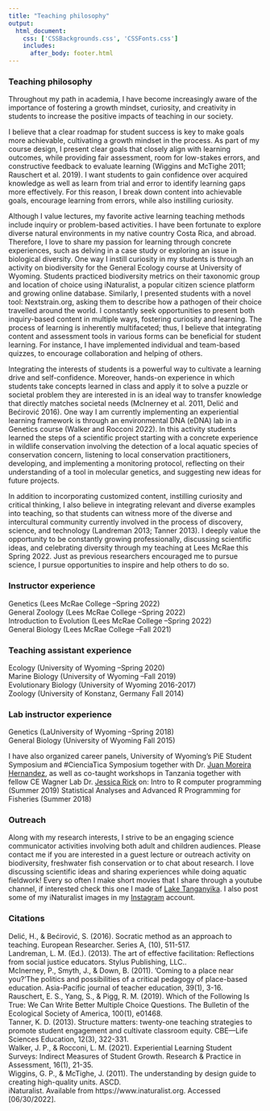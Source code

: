 ```yaml
--- 
title: "Teaching philosophy"
output: 
  html_document:
    css: ['CSSBackgrounds.css', 'CSSFonts.css']
    includes:
      after_body: footer.html
---
```


<!-- This hides the title "Research" from this page, since I wanted to have a display title that is different from the page title.  -->

<style type="text/css">

.author,.title{
    display: none;
}

</style>

<!-- This adds the floating image of my study organisms to the right of the text.  -->



### Teaching philosophy  
Throughout my path in academia, I have become increasingly aware of the importance of fostering a growth mindset, curiosity, and creativity in students to increase the positive impacts of teaching in our society.  

I believe that a clear roadmap for student success is key to make goals more achievable, cultivating a growth mindset in the process. As part of my course design, I present clear goals that closely align with learning outcomes, while providing fair assessment, room for low-stakes errors, and constructive feedback to evaluate learning (Wiggins and McTighe 2011; Rauschert et al. 2019). I want students to gain confidence over acquired knowledge as well as learn from trial and error to identify learning gaps more effectively. For this reason, I break down content into achievable goals, encourage learning from errors, while also instilling curiosity.  

Although I value lectures, my favorite active learning teaching methods include inquiry or problem-based activities. I have been fortunate to explore diverse natural environments in my native country Costa Rica, and abroad. Therefore, I love to share my passion for learning through concrete experiences, such as delving in a case study or exploring an issue in biological diversity. One way I instill curiosity in my students is through an activity on biodiversity for the General Ecology course at University of Wyoming. Students practiced biodiversity metrics on their taxonomic group and location of choice using iNaturalist, a popular citizen science platform and growing online database. Similarly, I presented students with a novel tool: Nextstrain.org, asking them to describe how a pathogen of their choice travelled around the world. I constantly seek opportunities to present both inquiry-based content in multiple ways, fostering curiosity and learning. The process of learning is inherently multifaceted; thus, I believe that integrating content and assessment tools in various forms can be beneficial for student learning. For instance, I have implemented individual and team-based quizzes, to encourage collaboration and helping of others.    

Integrating the interests of students is a powerful way to cultivate a learning drive and self-confidence. Moreover, hands-on experience in which students take concepts learned in class and apply it to solve a puzzle or societal problem they are interested in is an ideal way to transfer knowledge that directly matches societal needs (McInerney et al. 2011, Delić and Bećirović 2016). One way I am currently implementing an experiential learning framework is through an environmental DNA (eDNA) lab in a Genetics course (Walker and Rocconi 2022). In this activity students learned the steps of a scientific project starting with a concrete experience in wildlife conservation involving the detection of a local aquatic species of conservation concern, listening to local conservation practitioners, developing, and implementing a monitoring protocol, reflecting on their understanding of a tool in molecular genetics, and suggesting new ideas for future projects.  

In addition to incorporating customized content, instilling curiosity and critical thinking, I also believe in integrating relevant and diverse examples into teaching, so that students can witness more of the diverse and intercultural community currently involved in the process of discovery, science, and technology (Landreman 2013; Tanner 2013). I deeply value the opportunity to be constantly growing professionally, discussing scientific ideas, and celebrating diversity through my teaching at Lees McRae this Spring 2022. Just as previous researchers encouraged me to pursue science, I pursue opportunities to inspire and help others to do so. 


### Instructor experience
Genetics (Lees McRae College –Spring 2022)  
General Zoology (Lees McRae College –Spring 2022)  
Introduction to Evolution (Lees McRae College –Spring 2022)  
General Biology (Lees McRae College –Fall 2021) 


### Teaching assistant experience
Ecology (University of Wyoming –Spring 2020)  
Marine Biology (University of Wyoming –Fall 2019)  
Evolutionary Biology (University of Wyoming 2016-2017)  
Zoology (University of Konstanz, Germany Fall 2014)  

### Lab instructor experience
Genetics (LaUniversity of Wyoming –Spring 2018)  
General Biology (University of Wyoming Fall 2015)  

I have also organized career panels, University of Wyoming's PiE Student Symposium and #CienciaTica Symposium together with Dr. [Juan Moreira Hernandez](https://scholar.google.com/citations?user=xCGg3AgAAAAJ&hl=en), as well as co-taught workshops in Tanzania together with fellow CE Wagner Lab Dr. [Jessica Rick](http://jessicarick.com) on:
Intro to R computer programming (Summer 2019)
Statistical Analyses and Advanced R Programming for Fisheries (Summer 2018)


### Outreach
Along with my research interests, I strive to be an engaging science communicator activities involving both adult and children audiences. Please contact me if you are interested in a guest lecture or outreach activity on biodiversity, freshwater fish conservation or to chat about research. I love discussing scientific ideas and sharing experiences while doing aquatic fieldwork!
Every so often I make short movies that I share through a youtube channel, if interested check this one I made of [Lake Tanganyika](https://www.youtube.com/watch?v=ekSZXCzmmfc). 
I also post some of my iNaturalist images in my [Instagram](https://www.instagram.com/golcherbenavides/?hl=en) account.


### Citations
Delić, H., & Bećirović, S. (2016). Socratic method as an approach to teaching. European Researcher. Series A, (10), 511-517.  
Landreman, L. M. (Ed.). (2013). The art of effective facilitation: Reflections from social justice educators. Stylus Publishing, LLC..  
McInerney, P., Smyth, J., & Down, B. (2011). ‘Coming to a place near you?’The politics and possibilities of a critical pedagogy of place-based education. Asia-Pacific journal of teacher education, 39(1), 3-16.  
Rauschert, E. S., Yang, S., & Pigg, R. M. (2019). Which of the Following Is True: We Can Write Better Multiple Choice Questions. The Bulletin of the Ecological Society of America, 100(1), e01468.  
Tanner, K. D. (2013). Structure matters: twenty-one teaching strategies to promote student engagement and cultivate classroom equity. CBE—Life Sciences Education, 12(3), 322-331.  
Walker, J. P., & Rocconi, L. M. (2021). Experiential Learning Student Surveys: Indirect Measures of Student Growth. Research & Practice in Assessment, 16(1), 21-35.  
Wiggins, G. P., & McTighe, J. (2011). The understanding by design guide to creating high-quality units. ASCD.  
iNaturalist. Available from https://www.inaturalist.org. Accessed [06/30/2022].  


